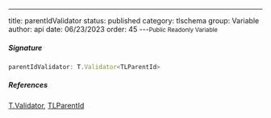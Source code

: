 ---
title: parentIdValidator
status: published
category: tlschema
group: Variable
author: api
date: 06/23/2023
order: 45
---<Small>Public Readonly Variable</Small>




##### Signature


```ts
parentIdValidator: T.Validator<TLParentId>
```

##### References

[T.Validator](/gen/validate/Validator-class), [TLParentId](/gen/tlschema/TLParentId-type)

